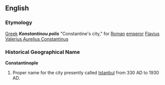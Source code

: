 == English == {{wikipedia}}
=== Etymology ===
[[Greek]] '''''Konstantinou polis''''' "Constantine's city," for [[Roman]] [[emperor]] [[Flavius Valerius Aurelius Constantinus]]

=== Historical Geographical Name ===
'''Constantinople'''
# Proper name for the city presently called [[Istanbul]] from 330 AD to 1930 AD.
